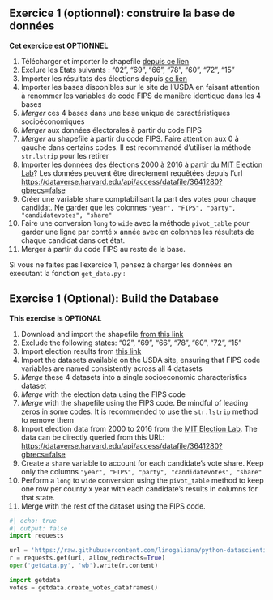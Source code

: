 :::: {.content-visible when-profile="fr"}

::: {.callout-tip}
## Exercice 1 (optionnel): construire la base de données

__Cet exercice est OPTIONNEL__

1. Télécharger et importer le shapefile [depuis ce lien](https://www2.census.gov/geo/tiger/GENZ2019/shp/cb_2019_02_sldl_500k.zip)
2. Exclure les Etats suivants : "02", "69", "66", "78", "60", "72", "15"
3. Importer les résultats des élections depuis [ce lien](https://raw.githubusercontent.com/tonmcg/US_County_Level_Election_Results_08-20/master/2020_US_County_Level_Presidential_Results.csv
)
4. Importer les bases disponibles sur le site de l'USDA en faisant attention à renommer les variables de code FIPS de manière identique
dans les 4 bases
5. *Merger* ces 4 bases dans une base unique de caractéristiques socioéconomiques
6. *Merger* aux données électorales à partir du code FIPS
7. *Merger* au shapefile à partir du code FIPS. Faire attention aux 0 à gauche dans certains codes. Il est
recommandé d'utiliser la méthode `str.lstrip` pour les retirer
8. Importer les données des élections 2000 à 2016 à partir du [MIT Election Lab](https://electionlab.mit.edu/data)?
Les données peuvent être directement requêtées depuis l'url
<https://dataverse.harvard.edu/api/access/datafile/3641280?gbrecs=false>
9. Créer une variable `share` comptabilisant la part des votes pour chaque candidat. 
Ne garder que les colonnes `"year", "FIPS", "party", "candidatevotes", "share"`
10. Faire une conversion `long` to `wide` avec la méthode `pivot_table` pour garder une ligne
par comté x année avec en colonnes les résultats de chaque candidat dans cet état.
11. Merger à partir du code FIPS au reste de la base. 

:::

Si vous ne faites pas l'exercice 1, pensez à charger les données en executant la fonction `get_data.py` :

:::

:::: {.content-visible when-profile="en"}

::: {.callout-tip}
## Exercise 1 (Optional): Build the Database

__This exercise is OPTIONAL__

1. Download and import the shapefile [from this link](https://www2.census.gov/geo/tiger/GENZ2019/shp/cb_2019_02_sldl_500k.zip)
2. Exclude the following states: "02", "69", "66", "78", "60", "72", "15"
3. Import election results from [this link](https://raw.githubusercontent.com/tonmcg/US_County_Level_Election_Results_08-20/master/2020_US_County_Level_Presidential_Results.csv)
4. Import the datasets available on the USDA site, ensuring that FIPS code variables are named consistently
across all 4 datasets
5. *Merge* these 4 datasets into a single socioeconomic characteristics dataset
6. *Merge* with the election data using the FIPS code
7. *Merge* with the shapefile using the FIPS code. Be mindful of leading zeros in some codes. It is
recommended to use the `str.lstrip` method to remove them
8. Import election data from 2000 to 2016 from the [MIT Election Lab](https://electionlab.mit.edu/data).
The data can be directly queried from this URL:
<https://dataverse.harvard.edu/api/access/datafile/3641280?gbrecs=false>
9. Create a `share` variable to account for each candidate's vote share.
Keep only the columns `"year", "FIPS", "party", "candidatevotes", "share"`
10. Perform a `long` to `wide` conversion using the `pivot_table` method to keep one row
per county x year with each candidate's results in columns for that state.
11. Merge with the rest of the dataset using the FIPS code.

:::

::::

```python
#| echo: true
#| output: false
import requests

url = 'https://raw.githubusercontent.com/linogaliana/python-datascientist/main/content/modelisation/get_data.py'
r = requests.get(url, allow_redirects=True)
open('getdata.py', 'wb').write(r.content)

import getdata
votes = getdata.create_votes_dataframes()
```

